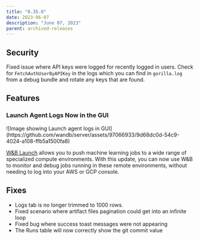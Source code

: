 ```yaml
---
title: "0.35.0"
date: 2023-06-07
description: "June 07, 2023"
parent: archived-releases
---
```



<Warning>
<Text/>
</Warning>

## Security

Fixed issue where API keys were logged for recently logged in users. Check for `FetchAuthUserByAPIKey` in the logs which you can find in `gorilla.log` from a debug bundle and rotate any keys that are found.

## Features

### Launch Agent Logs Now in the GUI

<Frame>
![Image showing Launch agent logs in GUI](https://github.com/wandb/server/assets/97066933/9d68dc0d-54c9-4024-a108-ffb5a1500fa8)
</Frame>

[W&B Launch](https://docs.wandb.ai/guides/launch) allows you to push machine learning jobs to a wide range of specialized compute environments.  With this update, you can now use W&B to monitor and debug jobs running in these remote environments, without needing to log into your AWS or GCP console.

## Fixes

- Logs tab is no longer trimmed to 1000 rows.
- Fixed scenario where artifact files pagination could get into an infinite loop
- Fixed bug where success toast messages were not appearing
- The Runs table will now correctly show the git commit value
